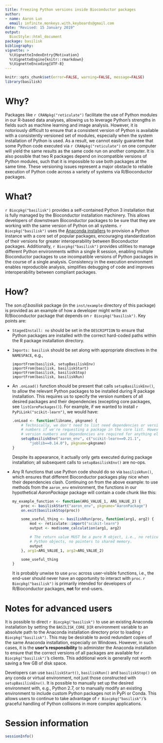 ```yaml
---
title: Freezing Python versions inside Bioconductor packages
author: 
- name: Aaron Lun
  email: infinite.monkeys.with.keyboards@gmail.com
date: "Revised: 15 January 2019"
output:
  BiocStyle::html_document
package: basilisk
bibliography: 
vignette: >
  %\VignetteIndexEntry{Motivation}
  %\VignetteEngine{knitr::rmarkdown}
  %\VignetteEncoding{UTF-8}    
---
```


```r
knitr::opts_chunk$set(error=FALSE, warning=FALSE, message=FALSE)
library(basilisk)
```

# Why?

Packages like `r CRANpkg("reticulate")` facilitate the use of Python modules in our R-based data analyses, allowing us to leverage Python's strengths in fields such as machine learning and image analysis. 
However, it is notoriously difficult to ensure that a consistent version of Python is available with a consistently versioned set of modules, especially when the system installation of Python is used.
As a result, we cannot easily guarantee that some Python code executed via `r CRANpkg("reticulate")` on one computer will yield the same results as the same code run on another computer.
It is also possible that two R packages depend on incompatible versions of Python modules, such that it is impossible to use both packages at the same time.
These versioning issues represent a major obstacle to reliable execution of Python code across a variety of systems via R/Bioconductor packages.

# What?

`r Biocpkg("basilisk")` provides a self-contained Python 3 installation that is fully managed by the Bioconductor installation machinery.
This allows developers of downstream Bioconductor packages to be sure that they are working with the same version of Python on all systems.
`r Biocpkg("basilisk")` uses the [Anaconda installers](https://repo.anaconda.com/) to provision a Python instance with a core set of popular packages, encouraging standardization of their versions for greater interoperability between Bioconductor packages. 
Additionally, `r Biocpkg("basilisk")` provides utilities to manage different Python environments within a single R session, enabling multiple Bioconductor packages to use incompatible versions of Python packages in the course of a single analysis.
Consistency in the execution environment enables reproducible analysis, simplifies debugging of code and improves interoperability between compliant packages.

# How?

The _son.of.basilisk_ package (in the `inst/example` directory of this package) is provided as an example of how a developer might write an R/Bioconductor package that depends on `r Biocpkg("basilisk")`.
Key points are:

- `StagedInstall: no` should be set in the `DESCRIPTION` to ensure that Python packages are installed with the correct hard-coded paths within the R package installation directory.

- `Imports: basilisk` should be set along with appropriate directives in the `NAMESPACE`, e.g., 

    ```
    importFrom(basilisk, setupBasiliskEnv)
    importFrom(basilisk, basiliskStart)
    importFrom(basilisk, basiliskStop)
    importFrom(basilisk, basiliskRun)
    ```

- An `.onLoad()` function should be present that calls `setupBasiliskEnv()`, to allow the relevant Python packages to be installed during R package installation.
This requires us to specify the version numbers of all desired packages and their dependencies (excepting core packages, see `listCorePackages()`).
For example, if we wanted to install `r PyPiLink("scikit-learn")`, we would have:

    ```r
    .onLoad <- function(libname, pkgname) {
        # Technically, we don't need to list need dependencies or version
        # numbers if we're requesting a package in the core list. However,
        # version numbers and dependencies are required for anything else.
        setupBasiliskEnv("aaron_env", c("scikit-learn==0.21.1", 
            "joblib==0.14.0"), pkgname=pkgname)
    }
    ```

    Despite its appearance, it actually only gets executed during package installation; 
    all subsequent calls to `setupBasiliskEnv()` are no-ops.

- Any R functions that use Python code should do so via `basiliskRun()`, which ensures that different Bioconductor packages play nice when their dependencies clash.
Continuing on from the above example: to use methods from the `aaron_env` environment, the functions in our hypothetical _AaronPackage_ package will contain a code chunk like this:

    ```r
    my_example_function <- function(ARG_VALUE_1, ARG_VALUE_2) { 
        proc <- basiliskStart("aaron_env", pkgname="AaronPackage")
        on.exit(basiliskStop(proc))

        some_useful_thing <- basiliskRun(proc, function(arg1, arg2) {
            mod <- reticulate::import("scikit-learn")
            output <- mod$some_calculation(arg1, arg2)

            # The return value MUST be a pure R object, i.e., no reticulate
            # Python objects, no pointers to shared memory. 
            output 
        }, arg1=ARG_VALUE_1, arg2=ARG_VALUE_2)

        some_useful_thing
    }
    ```

    It is probably unwise to use `proc` across user-visible functions, i.e., the end-user should never have an opportunity to interact with `proc`.
`r Biocpkg("basilisk")` is primarily intended for developers of R/Bioconductor packages, **not** for end-users.

# Notes for advanced users 

It is possible to direct `r Biocpkg("basilisk")` to use an existing Anaconda installation by setting the `BASILISK_CORE_DIR` environment variable to an absolute path to the Anaconda installation directory prior to loading `r Biocpkg("basilisk")`.
This may be desirable to avoid redundant copies of the same Anaconda installation, especially on Windows.
However, in such cases, it is the **user's responsibility** to administer the Anaconda installation to ensure that the correct versions of all packages are available for `r Biocpkg("basilisk")`'s clients.
This additional work is generally not worth saving a few GB of disk space.

Developers can use `basiliskStart()`, `basiliskRun()` and `basiliskStop()` on any conda or virtual environment, not just those constructed with `setupBasiliskEnv()`.
It is possible to manually set up the desired environment with, e.g., Python 2.7, or to manually modify an existing environment to include custom Python packages not in PyPi or Conda.
This allows users to continue to take advantage of `r Biocpkg("basilisk")`'s graceful handling of Python collisions in more complex applications. 

# Session information

```r
sessionInfo()
```
